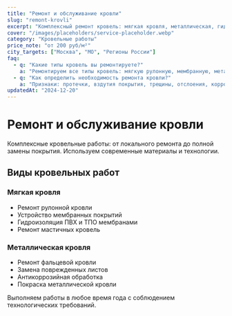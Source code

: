 ```yaml
---
title: "Ремонт и обслуживание кровли"
slug: "remont-krovli"
excerpt: "Комплексный ремонт кровель: мягкая кровля, металлическая, гидроизоляция, водосточные системы."
cover: "/images/placeholders/service-placeholder.webp"
category: "Кровельные работы"
price_note: "от 200 руб/м²"
city_targets: ["Москва", "МО", "Регионы России"]
faq:
  - q: "Какие типы кровель вы ремонтируете?"
    a: "Ремонтируем все типы кровель: мягкую рулонную, мембранную, металлическую, композитную. Работаем с материалами любых производителей."
  - q: "Как определить необходимость ремонта кровли?"
    a: "Признаки: протечки, вздутия покрытия, трещины, отслоения, коррозия металла. Проводим бесплатное обследование кровли с составлением дефектной ведомости."
updatedAt: "2024-12-20"
---
```


# Ремонт и обслуживание кровли

Комплексные кровельные работы: от локального ремонта до полной замены покрытия. 
Используем современные материалы и технологии.

## Виды кровельных работ

### Мягкая кровля
- Ремонт рулонной кровли
- Устройство мембранных покрытий
- Гидроизоляция ПВХ и ТПО мембранами
- Ремонт мастичных кровель

### Металлическая кровля
- Ремонт фальцевой кровли
- Замена поврежденных листов
- Антикоррозийная обработка
- Покраска металлической кровли

Выполняем работы в любое время года с соблюдением технологических требований.